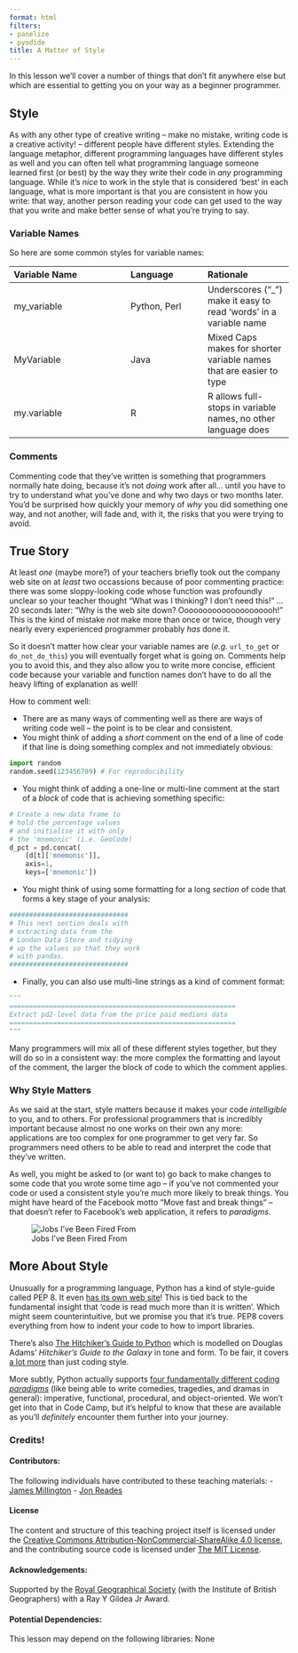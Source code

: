 ```yaml
---
format: html
filters:
- panelize
- pyodide
title: A Matter of Style
---
```


In this lesson we'll cover a number of things that don't fit anywhere else but which are essential to getting you on your way as a beginner programmer.

## Style

As with any other type of creative writing -- make no mistake, writing code is a creative activity! -- different people have different styles. Extending the language metaphor, different programming languages have different styles as well and you can often tell what programming language someone learned first (or best) by the way they write their code in _any_ programming language. While it's _nice_ to work in the style that is considered 'best' in each language, what is more important is that you are consistent in how you write: that way, another person reading your code can get used to the way that you write and make better sense of what you're trying to say.

### Variable Names

So here are some common styles for variable names:

| Variable Name | Language | Rationale |
|:--------------|:---------|:----------|
| my_variable | Python, Perl | Underscores ("\_") make it easy to read 'words' in a variable name |
| MyVariable | Java | Mixed Caps makes for shorter variable names that are easier to type |
| my.variable | R | R allows full-stops in variable names, no other language does |

### Comments

Commenting code that they've written is something that programmers normally hate doing, because it's not _doing_ work after all... until you have to try to understand what you've done and why two days or two months later. You'd be surprised how quickly your memory of _why_ you did something one way, and not another, will fade and, with it, the risks that you were trying to avoid. 

::: {.callout-important}
## True Story

At least *one* (maybe more?) of your teachers briefly took out the company web site on at *least* two occassions because of poor commenting practice: there was some sloppy-looking code whose function was profoundly unclear so your teacher thought "What was I thinking? I don't need this!" ... 20 seconds later: "Why is the web site down? Ooooooooooooooooooooh!" This is the kind of mistake *not* make more than once or twice, though very nearly every experienced programmer probably *has* done it.

:::

So it doesn't matter how clear your variable names are (_e.g._ `url_to_get` or `do_not_do_this`) you will eventually forget what is going on. Comments help you to avoid this, and they also allow you to write more concise, efficient code because your variable and function names don't have to do all the heavy lifting of explanation as well!

How to comment well:

- There are as many ways of commenting well as there are ways of writing code well -- the point is to be clear and consistent.
- You might think of adding a _short_ comment on the end of a line of code if that line is doing something complex and not immediately obvious:
```python
import random
random.seed(123456789) # For reproducibility
```
- You might think of adding a one-line or multi-line comment at the start of a _block_ of code that is achieving something specific:
```python
# Create a new data frame to 
# hold the percentage values
# and initialise it with only
# the 'mnemonic' (i.e. GeoCode)
d_pct = pd.concat(
    [d[t]['mnemonic']], 
    axis=1, 
    keys=['mnemonic'])
```
- You might think of using some formatting for a long _section_ of code that forms a key stage of your analysis:
```python
##############################
# This next section deals with
# extracting data from the 
# London Data Store and tidying
# up the values so that they work
# with pandas.
##############################
```
- Finally, you can also use multi-line strings as a kind of comment format:
```python
"""
=========================================================
Extract pd2-level data from the price paid medians data
=========================================================
"""
```

Many programmers will mix all of these different styles together, but they will do so in a consistent way: the more complex the formatting and layout of the comment, the larger the block of code to which the comment applies.

### Why Style Matters

As we said at the start, style matters because it makes your code _intelligible_ to you, and to others. For professional programmers that is incredibly important because almost no one works on their own any more: applications are too complex for one programmer to get very far. So programmers need others to be able to read and interpret the code that they've written. 

As well, you might be asked to (or want to) go back to make changes to some code that you wrote some time ago -- if you've not commented your code or used a consistent style you're much more likely to break things. You might have heard of the Facebook motto "Move fast and break things" -- that doesn't refer to Facebook's web application, it refers to _paradigms_. 

![Jobs I've Been Fired From](https://imgs.xkcd.com/comics/move_fast_and_break_things.png)

## More About Style

Unusually for a programming language, Python has a kind of style-guide called PEP 8. It even [has its own web site](https://pep8.org)! This is tied back to the fundamental insight that 'code is read much more than it is written'. Which might seem counterintuitive, but we promise you that it's true. PEP8 covers everything from how to indent your code to how to import libraries.

There's also [The Hitchiker's Guide to Python](https://docs.python-guide.org/writing/style/) which is modelled on Douglas Adams' *Hitchiker's Guide to the Galaxy* in tone and form. To be fair, it covers [a lot more](https://docs.python-guide.org) than just coding style.

More subtly, Python actually supports [four fundamentally different coding *paradigms*](https://opensource.com/article/19/10/python-programming-paradigms#) (like being able to write comedies, tragedies, and dramas in general): imperative, functional, procedural, and object-oriented. We won't get into that in Code Camp, but it's helpful to know that these are available as you'll *definitely* encounter them further into your journey.

### Credits!

#### Contributors:
The following individuals have contributed to these teaching materials: 
- [James Millington](https://github.com/jamesdamillington)
- [Jon Reades](https://github.com/jreades)

#### License
The content and structure of this teaching project itself is licensed under the [Creative Commons Attribution-NonCommercial-ShareAlike 4.0 license](https://creativecommons.org/licenses/by-nc-sa/4.0/), and the contributing source code is licensed under [The MIT License](https://opensource.org/licenses/mit-license.php).

#### Acknowledgements:
Supported by the [Royal Geographical Society](https://www.rgs.org/HomePage.htm) (with the Institute of British Geographers) with a Ray Y Gildea Jr Award.

#### Potential Dependencies:
This lesson may depend on the following libraries: None
